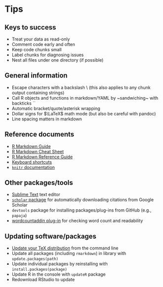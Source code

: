 # Tips

## Keys to success

- Treat your data as read-only
- Comment code early and often
- Keep code chunks small
- Label chunks for diagnosing issues
- Nest all files under one directory (if possible)

## General information

- Escape characters with a backslash \\ (this also applies to any chunk output containing strings)
- Call R objects and functions in markdown/YAML by \~sandwiching\~ with backticks \`\`
- Automatic bracket/quote/asterisk wrapping
- Dollar signs for $\LaTeX$ math mode (but also be careful with pandoc)
- Line spacing matters in markdown

## Reference documents

- [R Markdown Guide](https://bookdown.org/yihui/rmarkdown/)
- [R Markdown Cheat Sheet](https://rstudio.com/wp-content/uploads/2016/03/rmarkdown-cheatsheet-2.0.pdf)
- [R Markdown Reference Guide](https://rstudio.com/wp-content/uploads/2015/03/rmarkdown-reference.pdf)
- [Keyboard shortcuts](https://support.rstudio.com/hc/en-us/articles/200711853-Keyboard-Shortcuts)
- [`knitr` documentation](https://yihui.org/knitr/)

## Other packages/tools

- [Sublime Text](https://www.sublimetext.com/3) text editor
- [`scholar` package](https://github.com/jkeirstead/scholar) for automatically downloading citations from Google Scholar
- `devtools` package for installing packages/plug-ins from GitHub (e.g., `papaja`)
- [wordcountaddin plug-in](https://github.com/benmarwick/wordcountaddin) for checking word count and readability

## Updating software/packages

- [Update your TeX distribution](https://tex.stackexchange.com/questions/55437/how-do-i-update-my-tex-distribution) from the command line
- Update all packages (including `rmarkdown`) in library with `update.packages(path)` 
- Update individual packages by reinstalling with `install.packages(package)`
- Update R in the console with `updateR` package
- Redownload RStudio to update